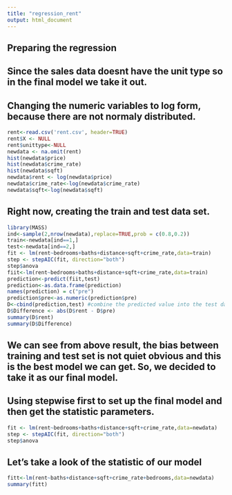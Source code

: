 ```yaml
---
title: "regression_rent"
output: html_document
---
```


## Preparing the regression
## Since the sales data doesnt have the unit type so in the final model we take it out.
## Changing the numeric variables to log form, because there are not normaly distributed.
```r
rent<-read.csv('rent.csv', header=TRUE)
rent$X <- NULL
rent$unittype<-NULL
newdata <- na.omit(rent)
hist(newdata$price)
hist(newdata$crime_rate)
hist(newdata$sqft)
newdata$rent <- log(newdata$price)
newdata$crime_rate<-log(newdata$crime_rate)
newdata$sqft<-log(newdata$sqft)
```
## Right now, creating the train and test data set.
```r
library(MASS)
ind<-sample(2,nrow(newdata),replace=TRUE,prob = c(0.8,0.2))
train<-newdata[ind==1,]
test<-newdata[ind==2,]
fit <- lm(rent~bedrooms+baths+distance+sqft+crime_rate,data=train)
step <- stepAIC(fit, direction="both")
step$anova
fiit<-lm(rent~bedrooms+baths+distance+sqft+crime_rate,data=train)
prediction<-predict(fiit,test)
prediction<-as.data.frame(prediction)
names(prediction) = c("pre")
prediction$pre<-as.numeric(prediction$pre)
D<-cbind(prediction,test) #combine the predicted value into the test dataset
D$Difference <- abs(D$rent - D$pre)
summary(D$rent)
summary(D$Difference)
```
## We can see from above result, the bias between training and test set is not quiet obvious and this is the best model we can get. So, we decided to take it as our final model. 
## Using stepwise first to set up the final model and then get the statistic parameters.
```r
fit <- lm(rent~bedrooms+baths+distance+sqft+crime_rate,data=newdata)
step <- stepAIC(fit, direction="both")
step$anova
```
## Let's take a look of the statistic of our model
```r
fitt<-lm(rent~baths+distance+sqft+crime_rate+bedrooms,data=newdata)
summary(fitt)
```
